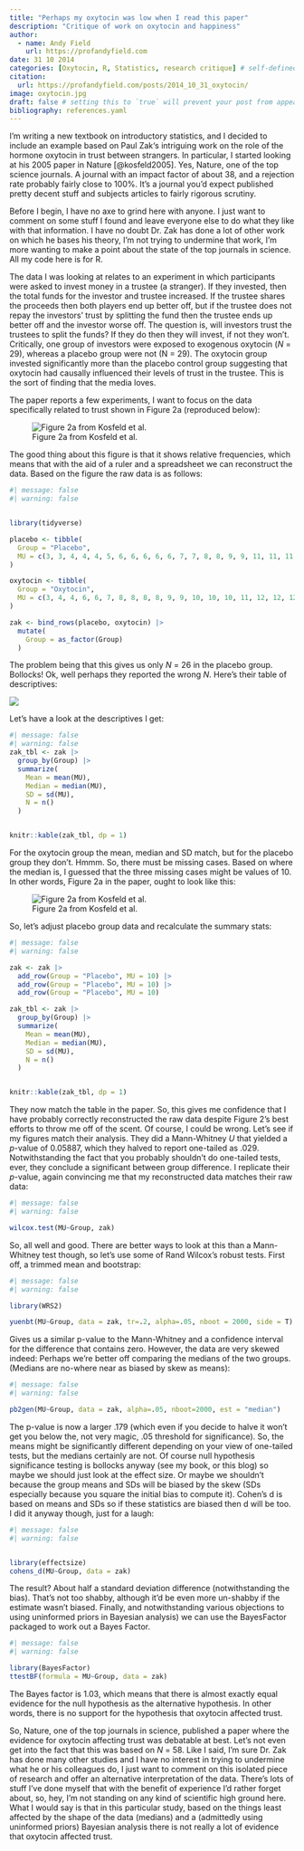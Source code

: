 ```yaml
---
title: "Perhaps my oxytocin was low when I read this paper"
description: "Critique of work on oxytocin and happiness"
author:
  - name: Andy Field
    url: https://profandyfield.com
date: 31 10 2014
categories: [Oxytocin, R, Statistics, research critique] # self-defined categories
citation: 
  url: https://profandyfield.com/posts/2014_10_31_oxytocin/ 
image: oxytocin.jpg
draft: false # setting this to `true` will prevent your post from appearing on your listing page until you're ready!
bibliography: references.yaml
---
```


I'm writing a new textbook on introductory statistics, and I decided to include an example based on Paul Zak‘s intriguing work on the role of the hormone oxytocin in trust between strangers. In particular, I started looking at his 2005 paper in Nature [@kosfeld2005]. Yes, Nature, one of the top science journals. A journal with an impact factor of about 38, and a rejection rate probably fairly close to 100%. It's a journal you'd expect published pretty decent stuff and subjects articles to fairly rigorous scrutiny.

Before I begin, I have no axe to grind here with anyone. I just want to comment on some stuff I found and leave everyone else to do what they like with that information. I have no doubt Dr. Zak has done a lot of other work on which he bases his theory, I'm not trying to undermine that work, I'm more wanting to make a point about the state of the top journals in science. All my code here is for R.

The data I was looking at relates to an experiment in which participants were asked to invest money in a trustee (a stranger). If they invested, then the total funds for the investor and trustee increased. If the trustee shares the proceeds then both players end up better off, but if the trustee does not repay the investors' trust by splitting the fund then the trustee ends up better off and the investor worse off. The question is, will investors trust the trustees to split the funds? If they do then they will invest, if not they won't. Critically, one group of investors were exposed to exogenous oxytocin (*N* = 29), whereas a placebo group were not (N = 29). The oxytocin group invested significantly more than the placebo control group suggesting that oxytocin had causally influenced their levels of trust in the trustee. This is the sort of finding that the media loves.

The paper reports a few experiments, I want to focus on the data specifically related to trust shown in Figure 2a (reproduced below):

![Figure 2a from Kosfeld et al.](kosfeld_fig2a.png)

The good thing about this figure is that it shows relative frequencies, which means that with the aid of a ruler and a spreadsheet we can reconstruct the data. Based on the figure the raw data is as follows:

```r
#| message: false
#| warning: false


library(tidyverse)

placebo <- tibble(
  Group = "Placebo",
  MU = c(3, 3, 4, 4, 4, 5, 6, 6, 6, 6, 6, 7, 7, 8, 8, 9, 9, 11, 11, 11, 12, 12, 12, 12, 12, 12),
) 

oxytocin <- tibble(
  Group = "Oxytocin",
  MU = c(3, 4, 4, 6, 6, 7, 8, 8, 8, 8, 9, 9, 10, 10, 10, 11, 12, 12, 12, 12, 12, 12, 12, 12, 12, 12, 12, 12, 12)
) 

zak <- bind_rows(placebo, oxytocin) |> 
  mutate(
    Group = as_factor(Group)
  )
```

The problem being that this gives us only *N* = 26 in the placebo group. Bollocks! Ok, well perhaps they reported the wrong *N*. Here's their table of descriptives:

![](kosfeld_descriptives.png)

Let's have a look at the descriptives I get:

```r
#| message: false
#| warning: false
zak_tbl <- zak |> 
  group_by(Group) |> 
  summarize(
    Mean = mean(MU), 
    Median = median(MU),
    SD = sd(MU),
    N = n()
  )


knitr::kable(zak_tbl, dp = 1)
```

For the oxytocin group the mean, median and SD match, but for the placebo group they don't. Hmmm. So, there must be missing cases. Based on where the median is, I guessed that the three missing cases might be values of 10. In other words, Figure 2a in the paper, ought to look like this:

![Figure 2a from Kosfeld et al.](kosfeld_fig2a_annotated.png)

So, let's adjust placebo group data and recalculate the summary stats:

```r
#| message: false
#| warning: false

zak <- zak |> 
  add_row(Group = "Placebo", MU = 10) |> 
  add_row(Group = "Placebo", MU = 10) |> 
  add_row(Group = "Placebo", MU = 10)

zak_tbl <- zak |> 
  group_by(Group) |> 
  summarize(
    Mean = mean(MU), 
    Median = median(MU),
    SD = sd(MU),
    N = n()
  )


knitr::kable(zak_tbl, dp = 1)

```

They now match the table in the paper. So, this gives me confidence that I have probably correctly reconstructed the raw data despite Figure 2's best efforts to throw me off of the scent. Of course, I could be wrong. Let's see if my figures match their analysis. They did a Mann-Whitney *U* that yielded a *p*-value of 0.05887, which they halved to report one-tailed as .029. Notwithstanding the fact that you probably shouldn't do one-tailed tests, ever, they conclude a significant between group difference. I replicate their *p*-value, again convincing me that my reconstructed data matches their raw data:

```r
#| message: false
#| warning: false

wilcox.test(MU~Group, zak)
```

So, all well and good. There are better ways to look at this than a Mann-Whitney test though, so let's use some of Rand Wilcox's robust tests. First off, a trimmed mean and bootstrap:

```r
#| message: false
#| warning: false

library(WRS2)

yuenbt(MU~Group, data = zak, tr=.2, alpha=.05, nboot = 2000, side = T)
```

Gives us a similar p-value to the Mann-Whitney and a confidence interval for the difference that contains zero. However, the data are very skewed indeed: Perhaps we're better off comparing the medians of the two groups. (Medians are no-where near as biased by skew as means):

```r
#| message: false
#| warning: false

pb2gen(MU~Group, data = zak, alpha=.05, nboot=2000, est = "median")
```

The p-value is now a larger .179 (which even if you decide to halve it won't get you below the, not very magic, .05 threshold for significance). So, the means might be significantly different depending on your view of one-tailed tests, but the medians certainly are not. Of course null hypothesis significance testing is bollocks anyway (see my book, or this blog) so maybe we should just look at the effect size. Or maybe we shouldn't because the group means and SDs will be biased by the skew (SDs especially because you square the initial bias to compute it). Cohen's d is based on means and SDs so if these statistics are biased then d will be too. I did it anyway though, just for a laugh:

```r
#| message: false
#| warning: false


library(effectsize)
cohens_d(MU~Group, data = zak)
```

The result? About half a standard deviation difference (notwithstanding the bias). That's not too shabby, although it'd be even more un-shabby if the estimate wasn't biased. Finally, and notwithstanding various objections to using uninformed priors in Bayesian analysis) we can use the BayesFactor packaged to work out a Bayes Factor.

```r
#| message: false
#| warning: false

library(BayesFactor)
ttestBF(formula = MU~Group, data = zak)
```

The Bayes factor is 1.03, which means that there is almost exactly equal evidence for the null hypothesis as the alternative hypothesis. In other words, there is no support for the hypothesis that oxytocin affected trust.

So, Nature, one of the top journals in science, published a paper where the evidence for oxytocin affecting trust was debatable at best. Let's not even get into the fact that this was based on *N* = 58. Like I said, I'm sure Dr. Zak has done many other studies and I have no interest in trying to undermine what he or his colleagues do, I just want to comment on this isolated piece of research and offer an alternative interpretation of the data. There's lots of stuff I've done myself that with the benefit of experience I'd rather forget about, so, hey, I'm not standing on any kind of scientific high ground here. What I would say is that in this particular study, based on the things least affected by the shape of the data (medians) and a (admittedly using uninformed priors) Bayesian analysis there is not really a lot of evidence that oxytocin affected trust.

::: refs
:::
